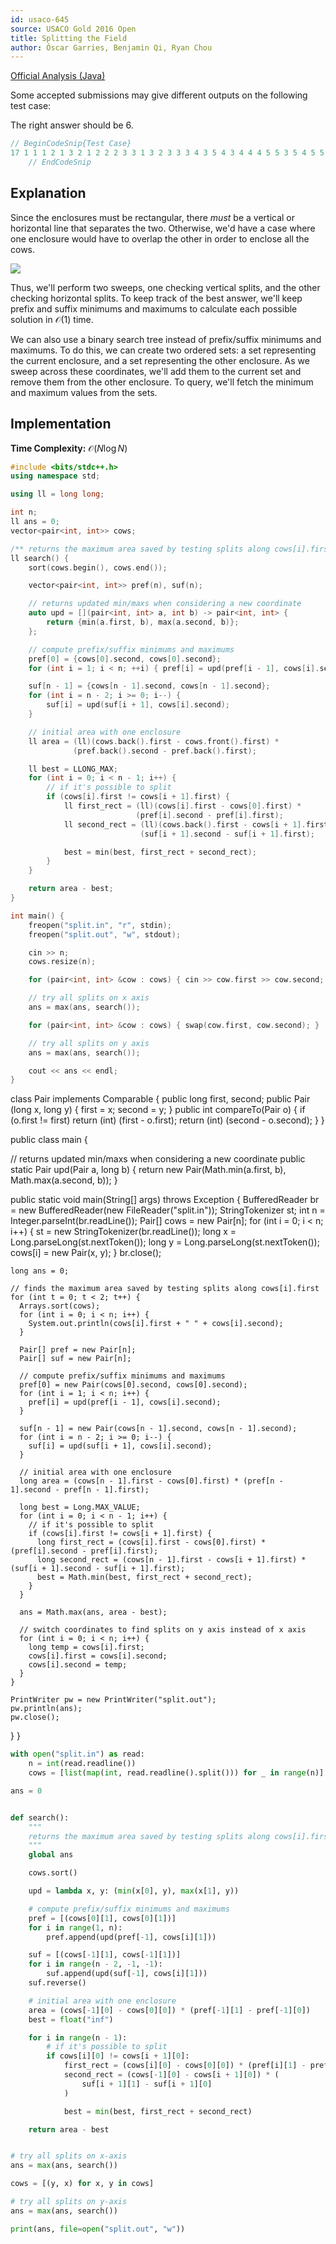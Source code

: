 ```yaml
---
id: usaco-645
source: USACO Gold 2016 Open
title: Splitting the Field
author: Óscar Garries, Benjamin Qi, Ryan Chou
---
```


[Official Analysis (Java)](http://www.usaco.org/current/data/sol_split_gold_open16.html)

<Warning title="Weak Test Data">

Some accepted submissions may give different outputs on the following test case:

The right answer should be $6$.

```cpp
// BeginCodeSnip{Test Case}
17 1 1 1 2 1 3 2 1 2 2 2 3 3 1 3 2 3 3 3 4 3 5 4 3 4 4 4 5 5 3 5 4 5 5
    // EndCodeSnip
```
</Warning>

## Explanation

Since the enclosures must be rectangular, there *must* be a vertical or horizontal line that separates the two. Otherwise,
we'd have a case where one enclosure would have to overlap the other in order to enclose all the cows.

![](<usaco-645/enclosures.png>)

Thus, we'll perform two sweeps, one checking vertical splits, and the other checking horizontal splits. To keep track of the best answer, we'll keep
prefix and suffix minimums and maximums to calculate each possible solution in $\mathcal{O}(1)$ time.

We can also use a binary search tree instead of prefix/suffix minimums and maximums. To do this, we can create two ordered sets: a set representing the current enclosure,
and a set representing the other enclosure. As we sweep across these coordinates, we'll add them to the current set and remove them from the other enclosure. To query, we'll fetch the minimum and maximum values from the sets.


## Implementation

**Time Complexity:** $\mathcal{O}(N \log N)$

<LanguageSection>
<CPPSection>

```cpp
#include <bits/stdc++.h>
using namespace std;

using ll = long long;

int n;
ll ans = 0;
vector<pair<int, int>> cows;

/** returns the maximum area saved by testing splits along cows[i].first */
ll search() {
	sort(cows.begin(), cows.end());

	vector<pair<int, int>> pref(n), suf(n);

	// returns updated min/maxs when considering a new coordinate
	auto upd = [](pair<int, int> a, int b) -> pair<int, int> {
		return {min(a.first, b), max(a.second, b)};
	};

	// compute prefix/suffix minimums and maximums
	pref[0] = {cows[0].second, cows[0].second};
	for (int i = 1; i < n; ++i) { pref[i] = upd(pref[i - 1], cows[i].second); }

	suf[n - 1] = {cows[n - 1].second, cows[n - 1].second};
	for (int i = n - 2; i >= 0; i--) {
		suf[i] = upd(suf[i + 1], cows[i].second);
	}

	// initial area with one enclosure
	ll area = (ll)(cows.back().first - cows.front().first) *
	          (pref.back().second - pref.back().first);

	ll best = LLONG_MAX;
	for (int i = 0; i < n - 1; i++) {
		// if it's possible to split
		if (cows[i].first != cows[i + 1].first) {
			ll first_rect = (ll)(cows[i].first - cows[0].first) *
			                (pref[i].second - pref[i].first);
			ll second_rect = (ll)(cows.back().first - cows[i + 1].first) *
			                 (suf[i + 1].second - suf[i + 1].first);

			best = min(best, first_rect + second_rect);
		}
	}

	return area - best;
}

int main() {
	freopen("split.in", "r", stdin);
	freopen("split.out", "w", stdout);

	cin >> n;
	cows.resize(n);

	for (pair<int, int> &cow : cows) { cin >> cow.first >> cow.second; }

	// try all splits on x axis
	ans = max(ans, search());

	for (pair<int, int> &cow : cows) { swap(cow.first, cow.second); }

	// try all splits on y axis
	ans = max(ans, search());

	cout << ans << endl;
}
```
</CPPSection>
<JavaSection>

class Pair implements Comparable<Pair> {
  public long first, second;
  public Pair (long x, long y) {
    first = x;
    second = y;
  }
  public int compareTo(Pair o) {
    if (o.first != first) return (int) (first - o.first);
    return (int) (second - o.second);
  }
}

public class main {
  
  // returns updated min/maxs when considering a new coordinate
  public static Pair upd(Pair a, long b) {
    return new Pair(Math.min(a.first, b), Math.max(a.second, b));
  }

  public static void main(String[] args) throws Exception {
    BufferedReader br = new BufferedReader(new FileReader("split.in"));
    StringTokenizer st;
    int n = Integer.parseInt(br.readLine());
    Pair[] cows = new Pair[n];
    for (int i = 0; i < n; i++) {
      st = new StringTokenizer(br.readLine());
      long x = Long.parseLong(st.nextToken());
      long y = Long.parseLong(st.nextToken());
      cows[i] = new Pair(x, y);
    }
    br.close();

    long ans = 0;

    // finds the maximum area saved by testing splits along cows[i].first
    for (int t = 0; t < 2; t++) {
      Arrays.sort(cows);
      for (int i = 0; i < n; i++) {
        System.out.println(cows[i].first + " " + cows[i].second);
      }

      Pair[] pref = new Pair[n];
      Pair[] suf = new Pair[n];

      // compute prefix/suffix minimums and maximums
      pref[0] = new Pair(cows[0].second, cows[0].second);
      for (int i = 1; i < n; i++) {
        pref[i] = upd(pref[i - 1], cows[i].second);
      }

      suf[n - 1] = new Pair(cows[n - 1].second, cows[n - 1].second);
      for (int i = n - 2; i >= 0; i--) {
        suf[i] = upd(suf[i + 1], cows[i].second);
      }
      
      // initial area with one enclosure
      long area = (cows[n - 1].first - cows[0].first) * (pref[n - 1].second - pref[n - 1].first);

      long best = Long.MAX_VALUE;
      for (int i = 0; i < n - 1; i++) {
        // if it's possible to split
        if (cows[i].first != cows[i + 1].first) {
          long first_rect = (cows[i].first - cows[0].first) * (pref[i].second - pref[i].first);
          long second_rect = (cows[n - 1].first - cows[i + 1].first) * (suf[i + 1].second - suf[i + 1].first);
          best = Math.min(best, first_rect + second_rect);
        }
      }

      ans = Math.max(ans, area - best);

      // switch coordinates to find splits on y axis instead of x axis
      for (int i = 0; i < n; i++) {
        long temp = cows[i].first;
        cows[i].first = cows[i].second;
        cows[i].second = temp;
      }
    }

    PrintWriter pw = new PrintWriter("split.out");
    pw.println(ans);
    pw.close();
  }
}
</JavaSecion>

<PySection>

```py
with open("split.in") as read:
	n = int(read.readline())
	cows = [list(map(int, read.readline().split())) for _ in range(n)]

ans = 0


def search():
	"""
	returns the maximum area saved by testing splits along cows[i].first
	"""
	global ans

	cows.sort()

	upd = lambda x, y: (min(x[0], y), max(x[1], y))

	# compute prefix/suffix minimums and maximums
	pref = [(cows[0][1], cows[0][1])]
	for i in range(1, n):
		pref.append(upd(pref[-1], cows[i][1]))

	suf = [(cows[-1][1], cows[-1][1])]
	for i in range(n - 2, -1, -1):
		suf.append(upd(suf[-1], cows[i][1]))
	suf.reverse()

	# initial area with one enclosure
	area = (cows[-1][0] - cows[0][0]) * (pref[-1][1] - pref[-1][0])
	best = float("inf")

	for i in range(n - 1):
		# if it's possible to split
		if cows[i][0] != cows[i + 1][0]:
			first_rect = (cows[i][0] - cows[0][0]) * (pref[i][1] - pref[i][0])
			second_rect = (cows[-1][0] - cows[i + 1][0]) * (
				suf[i + 1][1] - suf[i + 1][0]
			)

			best = min(best, first_rect + second_rect)

	return area - best


# try all splits on x-axis
ans = max(ans, search())

cows = [(y, x) for x, y in cows]

# try all splits on y-axis
ans = max(ans, search())

print(ans, file=open("split.out", "w"))
```
</PySection>
</LanguageSection>
